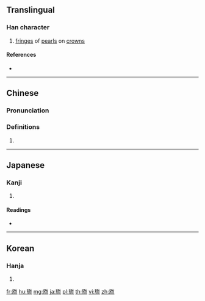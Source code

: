 {{character info/new}}
{{also|㐬}}
==Translingual==

===Han character===
{{Han char|rn=70|rad=方|as=09|sn=13|four=08213|canj=YSOYU|ids=⿸⿰方𠂉㐬}}

# [[fringe]]s of [[pearl]]s on [[crown]]s

====References====
* {{Han ref|kx=0484.180|dkj=13676|dj=0846.170|hdz=32183.100|uh=65D2|ud=26066|bh=D97E|bd=55678}}

----

==Chinese==
{{zh-forms}}

===Pronunciation===
{{zh-pron
|m=liú
|c=lau4
|h=pfs=
|md=
|mn=liû
|w=
|mc=
|oc=y
|cat=
}}

===Definitions===
{{zh-hanzi}}

# {{rfdef|lang=zh}}

----

==Japanese==

===Kanji===
{{ja-kanji|grade=|rs=方09}}

# {{defn|lang=ja|sort=方09}}

====Readings====
* {{ja-readings|on=[[りゅう]] (ryū)|kun=[[はたあし]] (hataashi)}}

----

==Korean==

===Hanja===
{{ko-hanja|hangeul=[[류]]>[[유]]|eumhun=|rv=ryu>yu|mr=ryu>yu|y=lyu>yu}}

# {{defn|lang=ko|sort=方09}}

[[fr:旒]]
[[hu:旒]]
[[mg:旒]]
[[ja:旒]]
[[pl:旒]]
[[th:旒]]
[[vi:旒]]
[[zh:旒]]